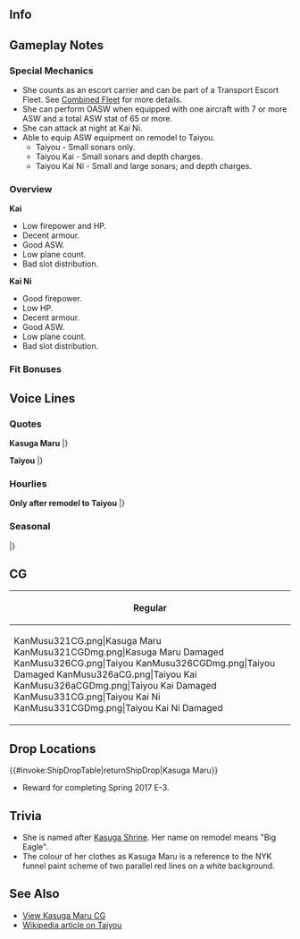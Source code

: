 ==Info==
{{KanmusuInfo|ID=321}}
{{KanmusuInfo|ID=326}}
{{KanmusuInfo|ID=326a}}
{{KanmusuInfo|ID=331}}

==Gameplay Notes==
===Special Mechanics===
* She counts as an escort carrier and can be part of a Transport Escort Fleet. See [[Combined Fleet]] for more details.
* She can perform OASW when equipped with one aircraft with 7 or more ASW and a total ASW stat of 65 or more.
* She can attack at night at Kai Ni.
* Able to equip ASW equipment on remodel to Taiyou.
** Taiyou - Small sonars only.  
** Taiyou Kai - Small sonars and depth charges.
** Taiyou Kai Ni - Small and large sonars; and depth charges.

===Overview===
'''Kai'''
* Low firepower and HP.
* Decent armour.
* Good ASW.
* Low plane count.
* Bad slot distribution.

'''Kai Ni'''
* Good firepower.
* Low HP.
* Decent armour.
* Good ASW.
* Low plane count.
* Bad slot distribution.

===Fit Bonuses===
{{:{{BASEPAGENAME}}/Equipment Bonuses}}
{{clear}}

==Voice Lines==
===Quotes===
'''Kasuga Maru'''
{{ShipquoteHeader}}
{{ShipquoteKai
| scenario    =Introduction
| origin      =特設航空母艦、春日丸と申します。不束者ですが務めを果したいと思います。
| translation =I'm the Converted Carrier Kasuga Maru. I'm not very good but I'll still do my best.
| audio       =KasugaMaru-Introduction.mp3
}}
{{ShipquoteKai
| scenario    =Library
| origin      =特設航空母艦、「春日丸」です。
優秀船舶建造助成施設によって建造された客船でしたが、戦いに挑み、空母へと改装されました。
航空機の輸送などに努めた後、「大鷹」と名前を変えて、海上護衛の任に就きました。
夜の潜水艦は…怖いですね。
| translation =I'm the Converted Carrier Kasuga Maru.
I was a passenger ship built under the Superior Shipbuilding Subsidy Program, but I was turned into a carrier to face combat.
After I was done transporting carrier planes, my name was changed to Taiyou and I was reassigned to escort duty.
The submarines at night... are scary.<ref>The [https://ja.wikipedia.org/wiki/%E5%84%AA%E7%A7%80%E8%88%B9%E8%88%B6%E5%BB%BA%E9%80%A0%E5%8A%A9%E6%88%90%E6%96%BD%E8%A8%AD Superior Shipbuilding Subsidy Program] was a program run by the IJN from 1937-1938 to build merchant ships that could be pressed into military duty.</ref>
| audio       =KasugaMaru-Library.mp3
}}
{{ShipquoteKai
| scenario    =Secretary 1
| origin      =あ、はい。春日丸ここに。
| translation =Ah, yes. I'm here.
| audio       =KasugaMaru-Sec1.mp3
}}
{{ShipquoteKai
| scenario    =Secretary 2
| origin      =航空機の輸送でしょうか?
| translation =Aircraft transportation?<ref>She was used to transport planes to airbases</ref>
| audio       =KasugaMaru-Sec2.mp3
}}
{{ShipquoteKai
| scenario    =Secretary 3
| origin      =あ、この子ですか?九六艦戦さんです。少しねついてくれて。。。触っていいますか？
| translation =Ah, this? It's the Type 96-san. She's a little nervous... Do you want to touch?
| audio       =KasugaMaru-Sec3.mp3
}}
{{ShipquoteKai
| scenario    =Secretary Idle
| origin      =この子達の整備もしっくり。。。あ、提督どうされましたか？あ、この子達？いい子でしょう？潜水艦の見つけるの少しずつうまくなってきたんです。育てるって楽しいですね？
| translation =I'll need to properly maintain these girls... Ah, what's wrong Admiral? Ah, these girls? Aren't they good? They've gotten a little better at finding submarines. Isn't raising them fun?
| audio       =KasugaMaru-SecIdle.mp3
}}
{{ShipquoteKai
| scenario    =Wedding
| origin      =あの、お呼びでしょうか提督？このしょりよ。わかりました。それでは。え、他に何か？あ、はい、お茶ですか？入れてきますね。え、まだ何か私に？。。。これを？。。。早く言ってください！提督、ありがとございます。呆します！
| translation =Um, did you call Admiral? That time already. I understand. I'll get to it. Eh, something else? Ah, yes, some tea? I'll go get some. Eh, you still need me for something? ...This is? ...Hurry up and say it! Admiral, thank you very much. I'm surprised!
| audio       =KasugaMaru-Wedding.mp3
}}
{{ShipquoteKai
| scenario    =Secretary (Married)
| origin      =提督、どうされましたか？敵の潜水艦の夢を？それはいけません。よかったら、私の膝で少しお休みになっては。。。いい夢に見られるように、私努めます。あ、お茶でいい？はい。
| translation =What's wrong admiral? A dream about enemy submarines? That's no good. If you like, you can have a little nap on my lap... I'll make sure you have a good dream. Ah, just some tea? Alright.
| audio       =KasugaMaru-SecMarried.mp3
}}
{{ShipquoteKai
| scenario    =Player's Score
| origin      =はい。情報求めます。お待ち下さい。
| translation =Yes. You want information. Please wait.
| audio       =KasugaMaru-PlayerScore.mp3
}}
{{ShipquoteKai
| scenario    =Joining The Fleet
| origin      =特設航空母艦、春日丸、出撃いたします。
| translation =Converted Carrier, Kasuga Maru, is sortieing.
| audio       =KasugaMaru-JoinFleet.mp3
}}
{{ShipquoteKai
| scenario    =Equipment 1
| origin      =これは見たことありません！
| translation =I've never seen this before!
| audio       =KasugaMaru-Equip1.mp3
}}
{{ShipquoteKai
| scenario    =Equipment 2
| origin      =新しい艦載機。。。九六艦戦より。。。あ、重い。。。
| translation =A new carrier plane... Compared to the Type 96 it's... Ah, it's heavy...
| audio       =KasugaMaru-Equip2.mp3
}}
{{ShipquoteKai
| scenario    =Equipment 3
| origin      =これで、いいのかしら？
| translation =Is this alright?
| audio       =KasugaMaru-Equip3.mp3
}}
{{ShipquoteKai
| scenario    =Supply
| origin      =ありがとございます。頂きました。
| translation =Thank you very much. I appreciate it.
| audio       =KasugaMaru-Supply.mp3
}}
{{ShipquoteKai
| scenario    =Docking (Minor)
| origin      =すみません、少し修繕させてください！
| translation =Sorry, please let me go get a little repaired!
| audio       =KasugaMaru-DockMinor.mp3
}}
{{ShipquoteKai
| scenario    =Docking (Major)
| origin      =申し訳ありません、この格好では。。。すみません。
| translation =I am so sorry, being in this state... Sorry.
| audio       =KasugaMaru-DockMajor.mp3
}}
{{ShipquoteKai
| scenario    =Construction
| origin      =新しい方を見えです。
| translation =Someone new has arrived.
| audio       =KasugaMaru-Construction.mp3
}}
{{ShipquoteKai
| scenario    =Return From Sortie
| origin      =港に無事戻ってくれました。皆さんお疲れ様です。
| translation =We've returned safely to port. Thanks for your hard work everyone.
| audio       =KasugaMaru-SortieReturn.mp3
}}
{{ShipquoteKai
| scenario    =Starting A Sortie
| origin      =これより春日丸、抜錨です。
| translation =I'm setting sail now.
| audio       =KasugaMaru-Sortie.mp3
}}
{{ShipquoteKai
| scenario    =Starting A Battle
| origin      =お味方でわないようです。仕方ありません。皆さん攻撃準備を。。。お願いします。
| translation =Those don't look like friendlies. It can't be helped. Everyone please... battle stations.
| audio       =KasugaMaru-BattleStart.mp3
}}
{{ShipquoteKai
| scenario    =Attack
| origin      =春日丸航空隊、発艦始め!
| translation =Air wing, begin takeoff!
| audio       =KasugaMaru-Attack.mp3
}}
{{ShipquoteKai
| scenario    =Air Battle
| origin      =皆さんよろしくお願いします。
| translation =I'm counting on you everyone.
| audio       =KasugaMaru-AirBattle.mp3
}}
{{ShipquoteKai
| scenario    =Night Battle
| origin      =夜。。。夜は怖いですね。海は。。。黒い。。。
| translation =The night... is scary right. The sea... is so dark...
| audio       =KasugaMaru-NightBattle.mp3
}}
{{ShipquoteKai
| scenario    =MVP
| origin      =私が一番働いたということですか?褒めていただいて、あの、ありがとうございます！お役にかけて、私、うれしいです。
| translation =I'm the one that worked the hardest you say? Umm, thank you so much for praising me! I'm always happy to help.
| audio       =KasugaMaru-MVP.mp3
}}
{{ShipquoteKai
| scenario    =Minor Damage 1
| origin      =ひゃあああああ！やめて！
| translation =Hyaaaaah! Stop!
| audio       =KasugaMaru-MinorDamage1.mp3
}}
{{ShipquoteKai
| scenario    =Minor Damage 2
| origin      =ひゃあああああ！ど。。。どうして？どこから！
| translation =Hyaaaaah! Wh...why? From where!
| audio       =KasugaMaru-MinorDamage2.mp3
}}
{{ShipquoteKai
| scenario    =Major Damage
| origin      =やられてしまえました。沈まないように努力します。
| translation =They got me. I'll try not to get sunk.
| audio       =KasugaMaru-MajorDamage.mp3
}}
{{ShipquoteKai
| scenario    =Sunk
| origin      =あ、傾いてる。。。水。。。がたくさん。。。水が入ってきて。。。みなさん。。。ごめんなさい。。。
| translation =Ah, I'm listing... There's so much... water... It's all pouring in... I'm sorry... everyone...
| audio       =KasugaMaru-Sinking.mp3
}}
|}<references/>

'''Taiyou'''
{{ShipquoteHeader}}
{{ShipquoteKai
| scenario    =Introduction
| kai        =yes
| origin      =航空母艦、大鷹です。戦力として艦隊のお役に努めます。
| translation =I'm the carrier Taiyou. I'll do my best to contribute to the fighting force of the fleet.
| audio       =TaiyouKai-Introduction.mp3
}}
{{ShipquoteKai
| scenario    =Introduction
| kai2        =yes
| origin      =航空母艦、大鷹です。戦力として艦隊のお役に立てるよう日々努めます。
| translation =I'm the carrier Taiyou. I'll do my best daily to contribute to the fighting force of the fleet.
| audio       =TaiyouKaiNi-Introduction.mp3
}}
{{ShipquoteKai
| scenario    =Library
| origin      =航空母艦、大鷹です。
優秀船舶建造助成施設によって建造された客船でしたが、戦いに挑み、空母へと改装されました。 航空機の輸送などに努めた後、「大鷹」と名前を変えて、海上護衛の任に就きました。 夜の潜水艦は…怖いですね。
| translation =I'm the Carrier Taiyou.
I was a passenger ship built under the Superior Shipbuilding Subsidy Program, but I was turned into a carrier to face combat. After I was done transporting carrier planes, my name was changed to Taiyou and I was reassigned to escort duty. The submarines at night... are scary.
| audio       =Taiyou-Library.mp3
}}
{{ShipquoteKai
| scenario    =Secretary 1
| origin      =あ、はい春。。。いえ、大鷹、ここに。
| translation =Ah, yes Kasu... No, Taiyou, is here.
| audio       =Taiyou-Sec1.mp3
}}
{{ShipquoteKai
| scenario    =Secretary 1
| kai        =yes
| origin      =あ、はい大鷹、ここに。
| translation =Ah, yes I'm here.
| audio       =TaiyouKai-Sec1.mp3
}}
{{ShipquoteKai
| scenario    =Secretary 2
| origin      =航空機の輸送でしょうか?
| translation =Carrier plane transportation?
| audio       =KasugaMaru-Sec2.mp3
}}
{{ShipquoteKai
| scenario    =Secretary 3
| origin      =この子ですか?九七艦攻さんです。なついてくれて、かわいい。触ってみますか？
| translation =This girl? She's the Type 97-san. I'm attracted to the cuteness. Do you want to touch?
| audio       =Taiyou-Sec3.mp3
}}
{{ShipquoteKai
| scenario    =Secretary 3 (Kai & Kai Ni)
| kai        =yes
| origin      =この子ですか?懐いてくれたんです。かわいい。提督、触ってみますか？
| translation =This girl? I'm taking care of her. So cute. Do you want to touch Admiral?
| audio       =TaiyouKai-Sec3.mp3
}}
{{ShipquoteKai
| scenario    =Secretary Idle
| origin      =この子達の整備もしっくり。。。あ、提督どうされましたか？あ、この子達？いい子でしょう？潜水艦の見つけるの少しずつうまくなってきたんです。育てるって楽しいですね？
| translation =I'll need to properly maintain these girls... Ah, what's wrong Admiral? Ah, these girls? Aren't they good? They've gotten a little better at finding submarines. Isn't raising them fun?
| audio       =KasugaMaru-SecIdle.mp3
}}
{{ShipquoteKai
| scenario    =Wedding
| origin      =あの、お呼びでしょうか提督？このしょりよ。わかりました。それでは。え、他に何か？あ、はい、お茶ですか？入れてきますね。え、まだ何か私に？。。。これを？。。。早く言ってください！提督、ありがとございます。呆します！
| translation =Um, did you call Admiral? That time already. I understand. I'll get to it. Eh, something else? Ah, yes, some tea? I'll go get some. Eh, you still need me for something? ...This is? ...Tell me this first! Admiral, thank you very much. I'm surprised!
| audio       =KasugaMaru-Wedding.mp3
}}
{{ShipquoteKai
| scenario    =Secretary (Married)
| origin      =提督、どうされましたか？敵の潜水艦の夢を？それはいけません。よかったら、私の膝で少しお休みになっては。。。いい夢に見られるように、私努めます。あ、お茶でいい？はい。
| translation =What's wrong admiral? A dream about enemy submarines? That's no good. If you like, you can have a little nap on my lap... I'll make sure you have a good dream. Ah, just some tea? Alright.
| audio       =KasugaMaru-SecMarried.mp3
}}
{{ShipquoteKai
| scenario    =Player's Score
| origin      =はい。情報求めます。お待ち下さい。
| translation =Yes. You want information. Please wait.
| audio       =KasugaMaru-PlayerScore.mp3
}}
{{ShipquoteKai
| scenario    =Joining The Fleet
| origin      =航空母艦、大鷹。出撃します！
| translation =Carrier Taiyou. Sortieing!
| audio       =Taiyou-JoinFleet.mp3
}}
{{ShipquoteKai
| scenario    =Joining The Fleet
| kai        =yes
| origin      =海上護衛総隊、航空母艦、大鷹。出撃いたします！
| translation =Surface Escort Division Carrier, Taiyou. Sortieing!
| audio       =TaiyouKai-JoinFleet.mp3
}}
{{ShipquoteKai
| scenario    =Equipment 1
| kai        =yes
| origin      =いいこと機ですね？かわいい。
| translation =Isn't this a good plane? So cute.
| audio       =TaiyouKai-Equip1.mp3
}}
{{ShipquoteKai
| scenario    =Equipment 1
| kai2        =yes
| origin      =いい子たち。素敵です。
| translation =Good girls. How wonderful.
| audio       =TaiyouKaiNi-Equip1.mp3
}}
{{ShipquoteKai
| scenario    =Equipment 2
| kai        =yes
| origin      =九七艦攻更に。。。ああ、重い！
| translation =Compared to the Type 97 it's... Aaaah, heavy!
| audio       =TaiyouKai-Equip2.mp3
}}
{{ShipquoteKai
| scenario    =Equipment 3
| origin      =これで、いいのかしら？
| translation =Is this alright?
| audio       =KasugaMaru-Equip3.mp3
}}
{{ShipquoteKai
| scenario    =Supply
| origin      =ありがとございます。頂きました。
| translation =Thank you very much. I appreciate it.
| audio       =KasugaMaru-Supply.mp3
}}
{{ShipquoteKai
| scenario    =Docking (Minor)
| origin      =すみません、少し修繕させてください！
| translation =Sorry, please let me go get a little repaired!
| audio       =KasugaMaru-DockMinor.mp3
}}
{{ShipquoteKai
| scenario    =Docking (Major)
| origin      =申し訳ありません、この格好では。。。すみません。
| translation =I am so sorry, being in this state... Sorry.
| audio       =KasugaMaru-DockMajor.mp3
}}
{{ShipquoteKai
| scenario    =Construction
| origin      =新しい方をお見えです。
| translation =Someone new has arrived.
| audio       =KasugaMaru-Construction.mp3
}}
{{ShipquoteKai
| scenario    =Return From Sortie
| origin      =港に無事戻ってくれました。皆さんお疲れ様です。
| translation =We've returned safely to port. Thanks for your hard work everyone.
| audio       =KasugaMaru-SortieReturn.mp3
}}
{{ShipquoteKai
| scenario    =Starting A Sortie
| origin      =航空母艦、大鷹。抜錨です！
| translation =Carrier Taiyou. Setting sail!
| audio       =Taiyou-Sortie.mp3
}}
{{ShipquoteKai
| scenario    =Starting A Battle
| origin      =お味方でわないようです。仕方ありません。皆さん攻撃準備を。。。おねがいします。
| translation =Those don't look like friendlies. It can't be helped. Everyone please... battle stations.
| audio       =KasugaMaru-BattleStart.mp3
}}
{{ShipquoteKai
| scenario    =Attack
| origin      =大鷹航空隊、発艦始め!
| translation =Air wing, begin takeoff!
| audio       =Taiyou-Attack.mp3
}}
{{ShipquoteKai
| scenario    =Air Battle
| origin      =皆さんよろしくお願いします。
| translation =I'm counting on you everyone.
| audio       =KasugaMaru-AirBattle.mp3
}}
{{ShipquoteKai
| scenario    =Night Battle
| origin      =夜。。。夜は怖いですね。海は。。。黒くて怖い。。。
| translation =The night... is scary right. The sea... is so dark and scary...
| audio       =Taiyou-NightBattle.mp3
}}
{{ShipquoteKai
| scenario    =Night Battle
| kai2        =yes
| origin      =逃すわけは行きません。参ります。
| translation =I'm not letting you get away. Let's go.
| audio       =TaiyouKaiNi-NightBattle.mp3
}}
{{ShipquoteKai
| scenario    =MVP
| origin      =私が一番働いたということですか?褒めていただいて、あの、ありがとうございます！お役にかけて、私、うれしいです。
| translation =I'm the one that worked the hardest you say? Umm, thank you so much for praising me! I'm always happy to help.
| audio       =KasugaMaru-MVP.mp3
}}
{{ShipquoteKai
| scenario    =Minor Damage 1
| origin      =ひゃあああああ！やめて！
| translation =Hyaaaaah! Stop!
| audio       =KasugaMaru-MinorDamage1.mp3
}}
{{ShipquoteKai
| scenario    =Minor Damage 2
| origin      =ひゃあああああ！ど。。。どうして？どこから！
| translation =Hyaaaaah! Wh...why? From where!
| audio       =KasugaMaru-MinorDamage2.mp3
}}
{{ShipquoteKai
| scenario    =Major Damage
| origin      =やられてしまえました。沈まないように努力します。
| translation =They got me. I'll try not to get sunk.
| audio       =KasugaMaru-MajorDamage.mp3
}}
{{ShipquoteKai
| scenario    =Sunk
| origin      =あ、肩も凍てる。。。水。。がたくさん。。。水がはいてきて。。。みなさん。。。ごめんなさい。。。
| translation =Ah, my shoulder is locked up... There's so much... water... It's... rushing in... I'm sorry... everyone...
| audio       =KasugaMaru-Sinking.mp3
}}
{{ShipquoteKai
| scenario    =Sunk
| kai        =yes
| origin      =あ、いや。。。肩も凍てる。。。水が。。。水がはいてきて。。。提督、私。。。ごめんなさ。。。
| translation =Ah, No... My shoulder is locked up... The water is... it's flooding in... Admiral, I... I'm so...
| audio       =TaiyouKai-Sinking.mp3
}}
|}<references/>

===Hourlies===
'''Only after remodel to Taiyou'''
{{ShipquoteHeader | type = hourly}}
{{ShipquoteKai
| scenario    =00:00
| origin      =提督、今日は私が秘書官を努めます。よろしくおねがいします。
| translation =I'll be the secretary today Admiral. I'll be in your care.
| audio       =TaiyouKaiNi-0000.mp3
}}
{{ShipquoteKai
| scenario    =01:00
| origin      =０１００。おわり。
| translation =0100. End.
| audio       =TaiyouKaiNi-0100.mp3
}}
{{ShipquoteKai
| scenario    =02:00
| origin      =０２００。おわり。
| translation =0200. End.
| audio       =TaiyouKaiNi-0200.mp3
}}
{{ShipquoteKai
| scenario    =03:00
| origin      =０３００。え、だめですか？
| translation =0300. Eh, that's no good?
| audio       =TaiyouKaiNi-0300.mp3
}}
{{ShipquoteKai
| scenario    =04:00
| origin      =０４００。すみません提督、どういった努力をすれば。。。あの、え？
| translation =0400. Sorry admiral, how would you like me to do this... Ummm, eh?
| audio       =TaiyouKaiNi-0400.mp3
}}
{{ShipquoteKai
| scenario    =05:00
| origin      =０５００。了解です。朝ごはんの支度なら、お任せてください。私、料理とかは。。。じつは得意です。
| translation =0500. Acknowledged. Please leave the breakfast preparations to me. I'm actually... good at cooking.
| audio       =TaiyouKaiNi-0500.mp3
}}
{{ShipquoteKai
| scenario    =06:00
| origin      =０６００。皆さんも丁寧に起こしてきますね？え、丁寧じゃなくていい？あ、はい。
| translation =0600. I'll go wake everyone up politely alright? Eh, I don't have to do it politely? Ah, yes.
| audio       =TaiyouKaiNi-0600.mp3
}}
{{ShipquoteKai
| scenario    =07:00
| origin      =０７００。皆さんちゃんと起きてくれました。よかった。提督、朝ごはんはこちらです。
| translation =0700. Everyone got up properly. That's good. Breakfast is over here Admiral.
| audio       =TaiyouKaiNi-0700.mp3
}}
{{ShipquoteKai
| scenario    =08:00
| origin      =０８００。提督、洋風の朝ごはん、いかがでしたか？貴重な卵のスクランバルエッグ美味しかったでしょう？私、洋食も得意なんです。
| translation =0800. How was that Western-style breakfast Admiral? The scrambled eggs made from precious eggs were delicious right? I'm good at making Western food too.
| audio       =TaiyouKaiNi-0800.mp3
}}
{{ShipquoteKai
| scenario    =09:00
| origin      =０９００。まず艦載機の整備をしていきますね。皆さん集まて。はい。
| translation =0900. First, I'll do some maintenance on the carrier planes. Everyone assemble. Yes.
| audio       =TaiyouKaiNi-0900.mp3
}}
{{ShipquoteKai
| scenario    =10:00
| origin      =１０００。朝の発着関連のじししたいは。。。え、まずは遠征管理ですか？あ、はい。
| translation =1000. Let's manage the sorties this morning... Eh, start with expedition management? Ah, yes.
| audio       =TaiyouKaiNi-1000.mp3
}}
{{ShipquoteKai
| scenario    =11:00
| origin      =１１００。その後は艦隊演習ですか？了解です。
| translation =1100. After this we're doing fleet exercises? Affirmative.
| audio       =TaiyouKaiNi-1100.mp3
}}
{{ShipquoteKai
| scenario    =12:00
| origin      =１２００。提督、お昼ごはんの時間です。何になさいます？材料さいを私。。。え、握り飯とお茶でいい？あ、はい。
| translation =1200. It's time for lunch Admiral. What do you want? I have all the ingredients prepared... Eh, you just want rice balls and tea? Ah, yes.
| audio       =TaiyouKaiNi-1200.mp3
}}
{{ShipquoteKai
| scenario    =13:00
| origin      =１３００。私達の姉妹ですか？はい。昔えにかいていただいてこともあって。うふふ〜少し照れてしますね。
| translation =1300. My sisters? Yes. There's so much I can write about the past. Ufufu~ I'm a bit embarrassed.
| audio       =TaiyouKaiNi-1300.mp3
}}
{{ShipquoteKai
| scenario    =14:00
| origin      =１４０。。。あ、速吸さん、こんにちわ。はい、元気です。ほら、このこたちはこんなに。。。
| translation =140... Ah, good afternoon Hayasui-san. Yes, I'm doing fine. Look at all these girls...
| audio       =TaiyouKaiNi-1400.mp3
}}
{{ShipquoteKai
| scenario    =15:00
| origin      =１５００。あ、響さん。え、今は名前が違うの？洒落た名前ね。あ、冲鷹さんですか？はい、もうすぐ会えると信じています。
| translation =1500. Ah, Hibiki-san. Eh, that's not your name anymore? That's a stylish name. Ah, Chuuyou-san? Yes, I believe we'll meet again soon.
| audio       =TaiyouKaiNi-1500.mp3
}}
{{ShipquoteKai
| scenario    =16:00
| origin      =１６００。そうですね、私達三姉妹だったので、最後でそれぞれ離れ離れでした。
| translation =1600. That's right, we three sisters were scattered around the world in the end.
| audio       =TaiyouKaiNi-1600.mp3
}}
{{ShipquoteKai
| scenario    =17:00
| origin      =１７００。もうすぐ日が落ちますね。よる。。。夜の海は怖い。。。
| translation =1700. The day is almost over. The night's... sea is scary...
| audio       =TaiyouKaiNi-1700.mp3
}}
{{ShipquoteKai
| scenario    =18:00
| origin      =１８００。日が落ちます。提督、少し傍にいってもらっていいですか？
| translation =1800. The day is over. Can you come a bit closer Admiral?
| audio       =TaiyouKaiNi-1800.mp3
}}
{{ShipquoteKai
| scenario    =19:00
| origin      =1900。気分転換に夜ご飯に集中します。ディナーコース、いさしぶりに挑戦したい。
| translation =1900. I'll go concentrate on making dinner for a change of pace. I haven't tried making a dinner course in a while.
| audio       =TaiyouKaiNi-1900.mp3
}}
{{ShipquoteKai
| scenario    =20:00
| origin      =２０００。大和産たちも負けません！どうでしょう？材料にくふして特性ディナーコース作ってみました。召し上がってください！
| translation =2000. I won't lose to Yamato and the others! How is it? I made a special dinner course my mixing ingredients. Please dig in!
| audio       =TaiyouKaiNi-2000.mp3
}}
{{ShipquoteKai
| scenario    =21:00
| origin      =２１００。。。食器の洗い物を何故か楽しい。。。えへ、何か。。。懐かしい。。。あれ？涙？あれ、おかしい。。。
| translation =2100... Somehow washing dishes is fun... Ehe, It's... nostalgic... Huh? Tears? Huh, strange...
| audio       =TaiyouKaiNi-2100.mp3
}}
{{ShipquoteKai
| scenario    =22:00
| origin      =２２００。提督、すみません。ありがとございます。もう大丈夫です。
| translation =2200. Sorry Admiral. Thank you. I'm fine now.
| audio       =TaiyouKaiNi-2200.mp3
}}
{{ShipquoteKai
| scenario    =23:00
| origin      =2300。提督、本日は大変お疲れ様でした。少しお休みになってください。また。。。また明日の朝に。。。
| translation =2300. Thank you for your hard work today Admiral. Please get some rest. See... see you tomorrow...
| audio       =TaiyouKaiNi-2300.mp3
}}
|}

===Seasonal===
{{SeasonalHeaderOld}}
{{SeasonalQuote
|scenario = [[Seasonal/Rainy_Season_2017|Rainy Season 2017]]
|origin = 露…たまにはこんな時間もいいですね。でも、この子たちは少しつまらなそう。提督、お出かけになるなら傘をお持ちください。
|translation =	The rainy season… It’s nice to have it once in a while. But, these girls get a little bored. Please take an umbrella along if you’re going out, Admiral.
|audio = Taiyou_Rainy_Season_Sec1_2017.mp3
|notes = 
}}
{{SeasonalQuote
|scenario = [[Seasonal/Early_Summer_2017|Early Summer 2017]]
|origin = 夏が近づいてくると、私…いえ、提督、大丈夫です。…今は平気、です。そのはずです。
|translation =	When summer gets closer I… No, I’m fine, Admiral. …I’m fine now. I’m sure.
|audio = Taiyou_Sec1_Summer_2017.mp3
|notes = 
}}
|}<references/>

{{clear}}

==CG==
{| class="mw-collapsible mw-collapsed wikitable" style="width: 100%;"
!Regular
|-
|<gallery>
KanMusu321CG.png|Kasuga Maru
KanMusu321CGDmg.png|Kasuga Maru Damaged
KanMusu326CG.png|Taiyou
KanMusu326CGDmg.png|Taiyou Damaged
KanMusu326aCG.png|Taiyou Kai
KanMusu326aCGDmg.png|Taiyou Kai Damaged
KanMusu331CG.png|Taiyou Kai Ni
KanMusu331CGDmg.png|Taiyou Kai Ni Damaged
</gallery>
|}

==Drop Locations==
{{#invoke:ShipDropTable|returnShipDrop|Kasuga Maru}}
*Reward for completing Spring 2017 E-3.

==Trivia==
*She is named after [https://en.wikipedia.org/wiki/Kasuga-taisha Kasuga Shrine]. Her name on remodel means "Big Eagle".
*The colour of her clothes as Kasuga Maru is a reference to the NYK funnel paint scheme of two parallel red lines on a white background.

==See Also==
*[[Kasuga_Maru/Gallery|View Kasuga Maru CG]]
*[[wikipedia:Japanese aircraft carrier Taiyō|Wikipedia article on Taiyou]]
{{Shiplist}}